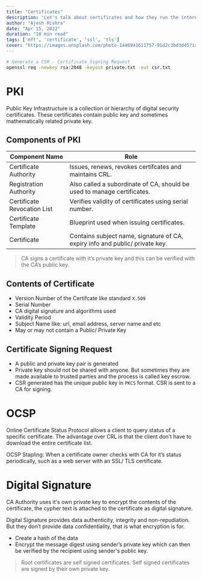 ```yaml
---
title: "Certificates"
description: "Let's talk about certificates and how they run the internet and make it secure and reliable"
author: "Ajesh Mishra"
date: "Apr 15, 2022"
duration: "10 min read"
tags: ['mft', 'certificate', 'ssl', 'tls']
cover: "https://images.unsplash.com/photo-1446941611757-91d2c3bd3d45?ixlib=rb-1.2.1&ixid=MnwxMjA3fDB8MHxwaG90by1wYWdlfHx8fGVufDB8fHx8&auto=format&fit=crop&w=1604&q=80"
---
```



```bash
# Generate a CSR - Certificate Signing Request
openssl req -newkey rsa:2048 -keyout private.txt -out csr.txt
```

# PKI

Public Key Infrastructure is a collection or hierarchy of digital security certificates. These certificates contain public key and sometimes mathematically related private key.

## Components of PKI

| Component Name | Role |
| --- | --- |
| Certificate Authority | Issues, renews, revokes certifcates and maintains CRL. |
| Registration Authority | Also called a subordinate of CA, should be used to manage certificates. |
| Certificate Revocation List | Verifies validity of certificates using serial number. |
| Certificate Template | Blueprint used when issuing certificates. |
| Certificate | Contains subject name, signature of CA, expiry info and public/ private key. |

> CA signs a certificate with it’s private key and this can be verified with the CA’s public key.
> 

## Contents of Certificate

- Version Number of the Certifcate like standard `X.509`
- Serial Number
- CA digital signature and algorithms used
- Validity Period
- Subject Name like: url, email address, server name and etc
- May or may not contain a Public/ Private Key

## Certificate Signing Request

- A public and private key pair is generated
- Private key should not be shared with anyone. But sometimes they are made available to trusted parties and the process is called key escrow.
- CSR generated has the unique public key in `PKCS` format. CSR is sent to a CA for signing.

# OCSP

Online Certificate Status Protocol allows a client to query status of a specific certificate. The advantage over CRL is that the client don’t have to download the entire certificate list.

OCSP Stapling: When a certificate owner checks with CA for it’s status periodically, such as a web server with an SSL/ TLS certificate.

# Digital Signature

CA Authority uses it's own private key to encrypt the contents of the certificate, the cypher text is attached to the certificate as digital signature.

Digital Signature provides data authenticity, integrity and non-repudiation. But they don’t provide data confidentiality, that is what encryption is for.

- Create a hash of the data
- Encrypt the message digest using sender’s private key which can then be verified by the recipient using sender's public key.

> Root certificates are self signed certificates. Self signed certificates are signed by their own private key.